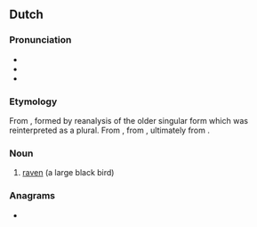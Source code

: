 {{also|Raaf|RAAF}}
==Dutch==

===Pronunciation===
* {{audio|Nl-raaf.ogg|audio|lang=nl}}
* {{IPA|/raːf/|lang=nl}}
* {{rhymes|aːf|lang=nl}}

===Etymology===
From {{inh|nl|dum|rāve}}, formed by reanalysis of the older singular form {{m|dum|rāven}} which was reinterpreted as a plural. From {{inh|nl|odt|*ravan}}, from {{inh|nl|gem-pro|*hrabnaz}}, ultimately from {{der|nl|ine-pro|*ḱorh₂-}}.

===Noun===
{{nl-noun|m|g2=f|-ven|raafje}}

# [[raven]] (a large black bird)

===Anagrams===
* {{l|nl|Afar}}

{{topics|nl|Corvids}}
{{cln|nl|rebracketings}}